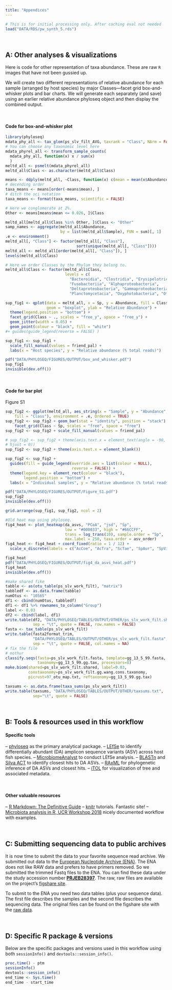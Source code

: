 ```yaml
---
title: "Appendices"
---
```


```r
# This is for initial processing only. After caching eval not needed
load("DATA/RDS/pw_synth_5.rds")
```
<br/>

## A: Other analyses & visualizations

Here is code for other representation of taxa abundance. These are raw `R` images that have not been gussied up.

We will create two different representations of relative abundance for each sample (arranged by host species) by major Classes---facet grid box-and-whisker plots and bar charts. We will generate each separately (and save) using an earlier  relative abundance phyloseq object and then display the combined output.

<br/>

#### Code for box-and-whisker plot

```r
library(phyloseq)
mdata_phy_all <- tax_glom(ps_slv_filt_AVG, taxrank = "Class", NArm = FALSE)
# You can choose any taxonomic level here
mdata_phyrel_all <- transform_sample_counts(
  mdata_phy_all, function(x) x / sum(x)
  )
meltd_all <- psmelt(mdata_phyrel_all)
meltd_all$Class <- as.character(meltd_all$Class)

means <- ddply(meltd_all, ~Class, function(x) c(mean = mean(x$Abundance)))
# decending order
taxa_means <- means[order(-means$mean), ]
# ditch the sci notation
taxa_means <- format(taxa_means, scientific = FALSE)

# Here we conglomerate at 2%.
Other <- means[means$mean <= 0.026, ]$Class

meltd_all[meltd_all$Class %in% Other, ]$Class <- "Other"
samp_names <- aggregate(meltd_all$Abundance,
                        by = list(meltd_all$Sample), FUN = sum)[, 1]
.e <- environment()
meltd_all[, "Class"] <- factor(meltd_all[, "Class"],
                               sort(unique(meltd_all[, "Class"])))
meltd_all <- meltd_all[order(meltd_all[, "Class"]), ]
levels(meltd_all$Class)

# Here we order Classes by the Phylum they belong to.
meltd_all$Class <- factor(meltd_all$Class,
                          levels = c(
                            "Bacteroidia", "Clostridia", "Erysipelotrichia",
                            "Fusobacteriia", "Alphaproteobacteria",
                            "Deltaproteobacteria", "Gammaproteobacteria",
                            "Planctomycetacia", "Oxyphotobacteria", "Other"))

sup_fig1 <- qplot(data = meltd_all, x = Sp, y = Abundance, fill = Class,
                  geom = "boxplot", ylab = "Relative Abundance") +
  theme(legend.position = "bottom") +
  facet_grid(Class ~ ., scales = "free_y", space = "free_y") +
  geom_jitter(width = 0.05) +
  geom_point(colour = "black", fill = "white")
#+ guides(guide_legend(reverse = FALSE) )

sup_fig1 <- sup_fig1 +
  scale_fill_manual(values = friend_pal) +
  labs(x = "Host species", y = "Relative abundance (% total reads)")

pdf("DATA/PHYLOSEQ/FIGURES/OUTPUT/box_and_whisker.pdf")
sup_fig1
invisible(dev.off())
```
<br/>

#### Code for bar plot

<span class="paper">Figure S1</span>


```r
sup_fig2 <- ggplot(meltd_all, aes_string(x = "Sample", y = "Abundance",
    fill = "Class"), environment = .e, Ordered = TRUE)
sup_fig2 <- sup_fig2 + geom_bar(stat = "identity", position = "stack") +
    facet_grid(Class ~ Sp, scales = "free", space = "free")
sup_fig2 <- sup_fig2 + scale_fill_manual(values = friend_pal)

# sup_fig2 <- sup_fig2 + theme(axis.text.x = element_text(angle = -90,
# hjust = 0))
sup_fig2 <- sup_fig2 + theme(axis.text.x = element_blank())

sup_fig2 <- sup_fig2 +
  guides(fill = guide_legend(override.aes = list(colour = NULL),
                             reverse = FALSE)) +
  theme(legend.key = element_rect(colour = "black"),
        legend.position = "bottom") +
  labs(x = "Individual samples", y = "Relative abundance (% total reads)")

pdf("DATA/PHYLOSEQ/FIGURES/OUTPUT/Figure_S1.pdf")
sup_fig2
invisible(dev.off())
```


```r
grid.arrange(sup_fig1, sup_fig2, ncol = 2)
```


```r
#Old heat map using phyloseq.
fig4_heat <- plot_heatmap(da_asvs, "PCoA", "jsd", "Sp",
                          low = "#000033", high = "#66CCFF",
                          trans = log_trans(10), sample.order = "Sp",
                          max.label = 250, taxa.order = asv_order)
fig4_heat <- fig4_heat + coord_fixed(ratio = 1 / 12) +
  scale_x_discrete(labels = c("AcCoe", "AcTra", "ScTae", "SpAur", "SpVir"))

fig4_heat
pdf("DATA/PHYLOSEQ/FIGURES/OUTPUT/fig4_da_asvs_heat.pdf")
fig4_heat
invisible(dev.off())
```


```r
#make shared fike
tabble <- as(otu_table(ps_slv_work_filt), "matrix")
tabbledf <- as.data.frame(tabble)
numOtus <- "10565"
df1 <- cbind(numOtus, tabbledf)
df1 <- df1 %>% rownames_to_column("Group")
label <- 0.03
df2 <- cbind(label, df1)
write.table(df2, "DATA/PHYLOSEQ/TABLES/OUTPUT/OTHER/ps_slv_work_filt.shared",
            sep = "\t", quote = FALSE, row.names = FALSE)
fasta <- tax_table(ps_slv_work_filt)
write.table(fasta2format_trim,
            "DATA/PHYLOSEQ/TABLES/OUTPUT/OTHER/ps_slv_work_filt.fasta",
            sep = "\t", quote = FALSE, col.names = NA)
# fix the file
# mothur
classify.seqs(fasta=ps_slv_work_filt.fasta, template=gg_13_5_99.fasta,
              taxonomy=gg_13_5_99.gg.tax, processors=8)
make.biom(shared=ps_slv_work_filt.shared, label=0.03,
          constaxonomy=ps_slv_work_filt.gg.wang.cons.taxonomy,
          picrust=97_otu_map.txt, reftaxonomy=gg_13_5_99.gg.tax)

taxsums <- as.data.frame(taxa_sums(ps_slv_work_filt))
write.table(taxsums, "DATA/PHYLOSEQ/TABLES/OUTPUT/OTHER/taxsums.txt",
            sep="\t", quote = FALSE)
```

<br/>

## B: Tools & resources used in this workflow

#### Specific tools

-- [phyloseq](https://joey711.github.io/phyloseq/){target="_blank"} as the primary analytical package.
-- [LEfSe](https://dx.doi.org/10.1038%2Fnmeth.2658){target="_blank"} to identify differentially abundant (DA) amplicon sequence variants (ASV) across host fish species.
-- [MicrobiomeAnalyst](http://www.microbiomeanalyst.ca/){target="_blank"}  to conduct LEfSe analysis.
-- [BLASTn](https://blast.ncbi.nlm.nih.gov/Blast.cgi){target="_blank"} and [Silva ACT](https://www.arb-silva.de/aligner/){target="_blank"} to identify closest hits to DA ASVs.
-- [RAxML](https://sco.h-its.org/exelixis/web/software/raxml/){target="_blank"} for phylogenetic inference of DA ASVs and closest hits.
-- [iTOL](https://itol.embl.de/){target="_blank"} for visualization of tree and associated metadata.

<br/>

#### Other valuable resources

-- [R Markdown: The Definitive Guide](https://bookdown.org/yihui/rmarkdown/){target="_blank"}
-- [knitr](http://yihui.name/knitr/){target="_blank"} tutorials. Fantastic site!
-- [Microbiota analysis in R, UCR Workshop 2018](https://rpubs.com/maddieSC/R_SOP_UCR_Jan_2018){target="_blank"} nicely documented workflow with examples.

<br/>

## C: Submitting sequencing data to public archives

It is now time to submit the data to your favorite sequence read archive. We submitted out data to the [European Nucleotide Archive (ENA)](https://www.ebi.ac.uk/ena){target="blank"}. The ENA does not like RAW data and prefers to have primers removed. So we submitted the trimmed Fastq files to the ENA. You can find these data under the study accession number [**PRJEB28397**](https://www.ebi.ac.uk/ena/browser/view/PRJEB28397){target="blank"}. The raw, raw files are available on the project's [figshare site](https://doi.org/10.6084/m9.figshare.6875522){target="blank"}.

To submit to the ENA you need two data tables (plus your sequence data). The first file describes the samples and the second file describes the sequencing data. The original files can be found on the figshare site with the [raw data](https://doi.org/10.6084/m9.figshare.6875522){target="_blank"}.

<br/>

## D: Specific R package & versions

Below are the specific packages and versions used in this workflow using both `sessionInfo()` and `devtools::session_info()`.

```r
proc.time() - ptm
sessionInfo()
devtools::session_info()
end_time <- Sys.time()
end_time - start_time
```

